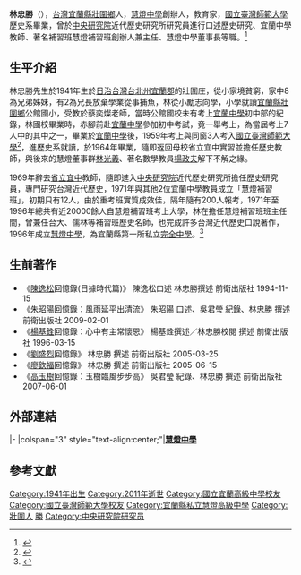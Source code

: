 {{Infobox_officeholder
| name = 林忠勝
| image name =
| width = 200px
| now = 
| period = 
| Sex = 男 
| Native place = 
| nationality = {{JPN-EMP}}（1941年–1945年）<br> {{ROC}}（1945年–2011年）
| birth_date = 1941年12月21日
| death_date = {{death date and age|2011|12|12|1941|12|21}}
| place of birth = {{TWN-JPN}}[[台北州|台北州]][[宜蘭郡|宜蘭郡]][[壯圍庄|壯圍庄]]
| place of death= {{TWN}}[[宜蘭縣|宜蘭縣]]
| educate = 
* [[台灣省立宜蘭中學|台灣省立宜蘭中學]]
* [[國立臺灣師範大學|國立臺灣師範大學]]歷史系畢業
| past =
*[[宜蘭中學|宜蘭中學]]歷史教師及導師（民國54年～民國58年）
*慧燈補習班創辦人及班主任（民國60年）
*[[中央研究院|中央研究院]]近代歷史所研究員（民國58年～民國60年）
*[[宜蘭縣私立慧燈高級中學|宜蘭縣私立慧燈高級中學]]董事長及創辦人（民國85年）
}}
'''林忠勝'''（{{bd|1941年|12月21日|2011年|12月12日|Lin林}}），[[台灣|台灣]][[宜蘭縣|宜蘭縣]][[壯圍鄉|壯圍鄉]]人，[[慧燈中學|慧燈中學]]創辦人，教育家，[[國立臺灣師範大學|國立臺灣師範大學]]歷史系畢業，曾於[[中央研究院|中央研究院]]近代歷史研究所研究員進行口述歷史研究、宜蘭中學教師、著名補習班慧燈補習班創辦人兼主任、慧燈中學董事長等職。<ref>{{cite web|url=http://news.ltn.com.tw/news/local/paper/298856|title=〈北部〉營造英文教學特色 林忠勝扮推手|publisher=自由時報|date=2009-04-28|access-date=2017-07-12|archive-date=2019-11-30|archive-url=https://web.archive.org/web/20191130182808/https://news.ltn.com.tw/news/local/paper/298856|dead-url=no}}</ref>

==生平介紹==
林忠勝先生於1941年生於[[日治台灣|日治台灣]][[台北州|台北州]][[宜蘭郡|宜蘭郡]]的壯圍庄，從小家境貧窮，家中8為兄弟姊妹，有2為兄長放棄學業從事捕魚，林從小勵志向學，小學就讀[[宜蘭縣|宜蘭縣]][[壯圍鄉|壯圍鄉]]公館國小，受教於蔡奕燦老師，當時公館國校未有考上[[宜蘭中學|宜蘭中學]]初中部的紀錄，林國校畢業時，赤腳前赴[[宜蘭中學|宜蘭中學]]參加初中考試，竟一舉考上，為當屆考上7人中的其中之一，畢業於[[宜蘭中學|宜蘭中學]]後，1959年考上與同窗3人考入[[國立臺灣師範大學|國立臺灣師範大學]]<ref>{{cite web|url=http://www.epochtimes.com/b5/9/8/2/n2609787.htm|title=台灣英雄：林忠勝熱中興學關懷鄉土|publisher=大紀元|date=2009-08-02|access-date=2017-07-12|archive-date=2019-08-11|archive-url=https://web.archive.org/web/20190811075254/http://www.epochtimes.com/b5/9/8/2/n2609787.htm|dead-url=no}}</ref>，進歷史系就讀，於1964年畢業，隨即返回母校省立宜中實習並擔任歷史教師，與後來的慧燈董事群[[林光義|林光義]]、著名數學教員[[楊政夫|楊政夫]]解下不解之緣。

1969年辭去[[省立宜中|省立宜中]]教師，隨即進入[[中央研究院|中央研究院]]近代歷史研究所擔任歷史研究員，專門研究台灣近代歷史，1971年與其他2位宜蘭中學教員成立「慧燈補習班」，初期只有12人，由於重考班實質成效佳，隔年隨有200人報考，1971年至1996年總共有近20000餘人自慧燈補習班考上大學，林在擔任慧燈補習班班主任間，曾兼任台大、儒林等補習班歷史名師，也完成許多台灣近代歷史口說著作，1996年成立[[慧燈中學|慧燈中學]]，為宜蘭縣第一所私立[[完全中學|完全中學]]。<ref>{{cite web|url=http://museum.hdsh.ilc.edu.tw/memorial/index.php?option=com_content&view=article&id=1665:a1&catid=229:content&Itemid=629|title=慧燈中學創辦人追思紀念網站|publisher=慧燈中學|access-date=2017-07-12|archive-url=https://web.archive.org/web/20170728080638/http://museum.hdsh.ilc.edu.tw/memorial/index.php?option=com_content&view=article&id=1665:a1&catid=229:content&Itemid=629|archive-date=2017-07-28|dead-url=yes}}</ref>

==生前著作==
* 《[[陳逸松_(律師)|陳逸松]]回憶錄(日據時代篇)》  陳逸松口述 林忠勝撰述  前衛出版社 1994-11-15
* 《[[朱昭陽|朱昭陽]]回憶錄：風雨延平出清流》 朱昭陽 口述、吳君瑩 紀錄、林忠勝 撰述 前衛出版社 2009-02-01
* 《[[楊基銓|楊基銓]]回憶錄：心中有主常懷恩》 楊基銓撰述／林忠勝校閱 撰述 前衛出版社 1996-03-15
* 《[[劉盛烈|劉盛烈]]回憶錄》 林忠勝 撰述 前衛出版社 2005-03-25
* 《[[廖欽福|廖欽福]]回憶錄》 林忠勝 撰述 前衛出版社 2005-06-15
* 《[[高玉樹|高玉樹]]回憶錄：玉樹臨風步步高》 吳君瑩 紀錄、林忠勝 撰述 前衛出版社 2007-06-01

==外部連結==


{{start box}}
{{s-edu}}
|-
|colspan="3" style="text-align:center;"|'''[[慧燈中學|慧燈中學]]'''
{{s-before|首任}}
{{s-title|[[慧燈中學|慧燈中學]]董事長<br/><small>1、2、3任<br/>1996年-2011年}}
{{s-after|[[吳君瑩|吳君瑩]]}}
{{end box}}

==參考文獻==

{{DEFAULTSORT:Lin林}}
[[Category:1941年出生|Category:1941年出生]]
[[Category:2011年逝世|Category:2011年逝世]]
[[Category:國立宜蘭高級中學校友|Category:國立宜蘭高級中學校友]]
[[Category:國立臺灣師範大學校友|Category:國立臺灣師範大學校友]]
[[Category:宜蘭縣私立慧燈高級中學|Category:宜蘭縣私立慧燈高級中學]]
[[Category:壯圍人|Category:壯圍人]]
[[Category:林姓|勝]]
[[Category:中央研究院研究员|Category:中央研究院研究员]]